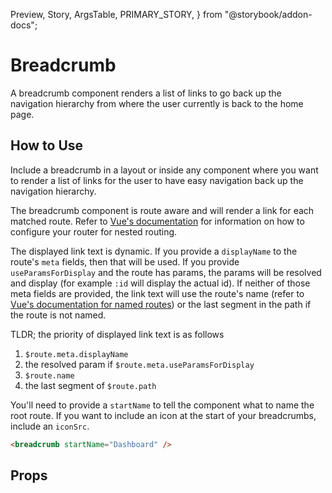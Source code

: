   Preview,
  Story,
  ArgsTable,
  PRIMARY_STORY,
} from "@storybook/addon-docs";

# Breadcrumb

A breadcrumb component renders a list of links to go back up the navigation hierarchy from where the user currently is back to the home page.

<Preview>
  <Story id="components-breadcrumb--primary" />
</Preview>

## How to Use

Include a breadcrumb in a layout or inside any component where you want to render a list of links for the user to have easy navigation back up the navigation hierarchy.

The breadcrumb component is route aware and will render a link for each matched route. Refer to [Vue's documentation](https://router.vuejs.org/guide/essentials/nested-routes.html) for information on how to configure your router for nested routing.

The displayed link text is dynamic. If you provide a `displayName` to the route's `meta` fields, then that will be used. If you provide `useParamsForDisplay` and the route has params, the params will be resolved and display (for example `:id` will display the actual id). If neither of those meta fields are provided, the link text will use the route's name (refer to [Vue's documentation for named routes](https://router.vuejs.org/guide/essentials/named-routes.html)) or the last segment in the path if the route is not named.

TLDR; the priority of displayed link text is as follows

1. `$route.meta.displayName`
2. the resolved param if `$route.meta.useParamsForDisplay`
3. `$route.name`
4. the last segment of `$route.path`

You'll need to provide a `startName` to tell the component what to name the root route. If you want to include an icon at the start of your breadcrumbs, include an `iconSrc`.

```html
<breadcrumb startName="Dashboard" />
```

## Props

<ArgsTable story={PRIMARY_STORY} />
